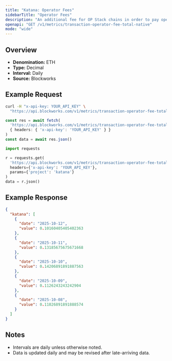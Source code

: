 ```yaml
---
title: "Katana: Operator Fees"
sidebarTitle: "Operator Fees"
description: "An additional fee for OP Stack chains in order to pay operators, such as provers and verfiers, for their work and is included as part of the transaction fee"
openapi: "GET /v1/metrics/transaction-operator-fee-total-native"
mode: "wide"
---
```


## Overview

- **Denomination:** ETH
- **Type:** Decimal
- **Interval:** Daily
- **Source:** Blockworks

## Example Request

<CodeGroup>

```bash cURL
curl -H "x-api-key: YOUR_API_KEY" \
  "https://api.blockworks.com/v1/metrics/transaction-operator-fee-total-native?project=katana"
```

```typescript TypeScript
const res = await fetch(
  'https://api.blockworks.com/v1/metrics/transaction-operator-fee-total-native?project=katana',
  { headers: { 'x-api-key': 'YOUR_API_KEY' } }
)
const data = await res.json()
```

```python Python
import requests

r = requests.get(
  'https://api.blockworks.com/v1/metrics/transaction-operator-fee-total-native',
  headers={'x-api-key': 'YOUR_API_KEY'},
  params={'project': 'katana'}
)
data = r.json()
```

</CodeGroup>

## Example Response

```json
{
  "katana": [
    {
      "date": "2025-10-12",
      "value": 0.10160405405402363
    },
    {
      "date": "2025-10-11",
      "value": 0.13185675675671668
    },
    {
      "date": "2025-10-10",
      "value": 0.14206891891887563
    },
    {
      "date": "2025-10-09",
      "value": 0.1126243243242904
    },
    {
      "date": "2025-10-08",
      "value": 0.11026891891888574
    }
  ]
}
```

## Notes
- Intervals are daily unless otherwise noted.
- Data is updated daily and may be revised after late-arriving data.